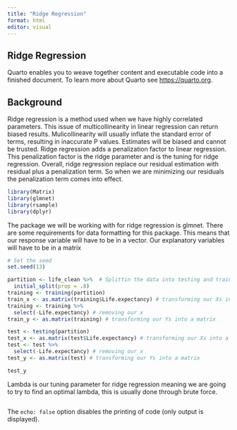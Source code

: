 ```yaml
---
title: "Ridge Regression"
format: html
editor: visual
---
```


## Ridge Regression

Quarto enables you to weave together content and executable code into a finished document. To learn more about Quarto see <https://quarto.org>.

## Background

Ridge regression is a method used when we have highly correlated parameters. This issue of multicollinearity in linear regression can return biased results. Mulicollinearity will usually inflate the standard error of terms, resulting in inaccurate P values. Estimates will be biased and cannot be trusted. Ridge regression adds a penalization factor to linear regression. This penalization factor is the ridge parameter and is the tuning for ridge regression. Overall, ridge regression replace our residual estimation with residual plus a penalization term. So when we are minimizing our residuals the penalization term comes into effect.

```r
library(Matrix)
library(glmnet)
library(rsample)
library(dplyr)

```

The package we will be working with for ridge regression is glmnet. There are some requirements for data formatting for this package. This means that our response variable will have to be in a vector. Our explanatory variables will have to be in a matrix

```r
# Set the seed
set.seed(13)

partition <- life_clean %>%  # Splittin the data into testing and training 
  initial_split(prop = .8)
training <- training(partition)
train_x <- as.matrix(training$Life.expectancy) # transforming our Xs into a matrix
training <- training %>%
  select(-Life.expectancy) # removing our x
train_y <- as.matrix(training) # transforming our Ys into a matrix

test <- testing(partition)
test_x <- as.matrix(test$Life.expectancy) # transforming our Xs into a matrix
test <- test %>%
  select(-Life.expectancy) # removing our x
test_y <- as.matrix(test) # transforming our Ys into a matrix

test_y

```

Lambda is our tuning parameter for ridge regression meaning we are going to try to find an optimal lambda, this is usually done through brute force.

```r

```

The `echo: false` option disables the printing of code (only output is displayed).
